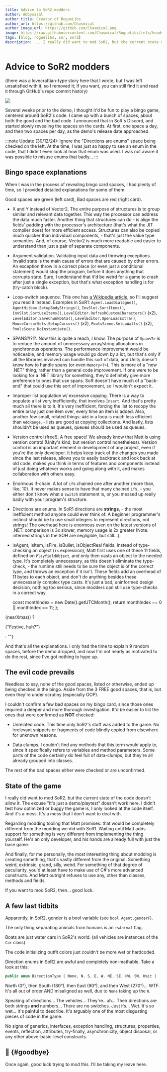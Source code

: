 ```yaml
---
title: Advice to SoR2 modders
author: Abbysssal
author_title: Creator of RogueLibs
author_url: https://github.com/Chasmical
author_image_url: https://github.com/Chasmical.png
image: https://raw.githubusercontent.com/Chasmical/RogueLibs/refs/heads/main/website/blog/2024-10-15/my-bingo-card.png
tags: [blog, roguelibs, sor, sor2]
description: ... I really did want to mod SoR2, but the current state of the code doesn't allow it. The excuse "It's just a demo/playtest" doesn't work here. I didn't test how optimized or buggy the game is, I only looked at the code itself. And it's a mess. It's a mess that I don't want to deal with. If you want to mod SoR2, then... good luck.
---
```


# Advice to SoR2 modders

<p><span style={{ fontSize: "0.9em", color: "var(--ifm-color-emphasis-500)" }}>(there was a lovecraftian-type story here that I wrote, but I was left unsatisfied with it, so I removed it; if&nbsp;you want, you can still find it and read it through GitHub's repo commit history)</span></p>

![](./my-bingo-card.png)

Several weeks prior to the demo, I thought it'd be fun to play a bingo game, centered around SoR2's code. I came up with a bunch of spaces, about both the good and the bad code. I announced that in SoR's Discord, and started slowly revealing the spaces on the cards. At first, one space a day, and then two spaces per day, as the demo's release date approached.

:::note
Update (30/12/24): Ignore the "Directions are enums" space being checked on the left. At the time, I was just so happy to see an enum in the code, that I didn't even look at how that enum was used. I&nbsp;was not aware it was possible to misuse enums that badly...
:::

<!-- truncate -->



## Bingo space explanations

When I was in the process of revealing bingo card spaces, I had plenty of time, so I provided detailed explanations for some of them.


Good spaces are <Good>green</Good> (left card), Bad spaces are <Bad>red</Bad> (right card).

- <Bad>X and Y instead of Vector2.</Bad> The entire purpose of structures is to group similar and relevant data together. This way the processor can address the data much faster. Another thing that structures can do - is align the fields' padding with the processor's architecture (that's what the JIT compiler does) for more efficient access. Structures can also be copied much quicker than individual components, - that's just the value type semantics. And, of course, Vector2 is much more readable and easier to understand than just a pair of separate components.

- <Good>Argument validation.</Good> Validating input data and throwing exceptions. Invalid state is the main cause of errors that are caused by other errors. An exception throw in a correct place (or even just a conditional statement) would stop the program, before it does anything that corrupts state. Sure, I understand that it'd be weird for a game to crash after just a single exception, but that's what exception handling is for (try-catch block).

- <Bad>Loop-switch sequence.</Bad> This one has [a Wikipedia article](https://en.wikipedia.org/wiki/Loop-switch_sequence), so I'll suggest you read it instead. Examples in SoR1: `Agent.LoadDialogue()`, `AgentHitbox.SetupBodyStrings()`, `InvSlot.SortItems()`, `InvSlot.SortUseItems()`, `LevelEditor.RefreshCustomCharacters()` (x2), `LevelEditor.SaveChunkData()`, `LevelEditor.OpenLoadExtra()`, `MouseCursorSets.SetupCursors()` (x2), `PoolsScene.SetupWalls()` (x2), `PoolsScene.DoInstantiate()`.

- <Good>SPANS?!?!?.</Good> Now this is quite a reach, I know. The purpose of `Span<T>` is to reduce the amount of unnecessary array/string allocations in synchronous operations. The performance improvement would be noticeable, and memory usage would go down by a lot, but that's only if all the libraries involved can handle this sort of data, and Unity doesn't know how to handle spans (or even `Memory<T>`). This is more of a "new .NET" thing, rather than a general code improvement. If one were to be looking for a .NET library for something, they'd definitely give more preference to ones that use spans. SoR doesn't have much of a "back-end" that could use this sort of improvement, so I wouldn't expect it.

- <Bad>Improper list population w/ excessive copying.</Bad> There is a way to populate a list very inefficiently, that involves `Insert`. And that's pretty much all there is to it. It's very inefficient, forcing the list to recopy the entire array just one item over, every time an item is added. Also, another few small, related things: `Add` in a loop is much less efficient than `AddRange`, - lists are good at copying collections. And lastly, lists shouldn't be used as queues, queues should be used as queues.

- <Good>Version control (free!).</Good> A free space! We already know that Matt is using version control (Unity's kind, but version control nonetheless). Version control is an important element in development of any project, even if you're the only developer. It helps keep track of the changes you made since the last release, allows you to easily backtrack and look back at old code, makes you think in terms of features and components instead of just doing whatever works and going along with it, and makes collaboration with others easy.

- <Bad>Enormous if-chain.</Bad> A lot of `if`s chained one after another (more than, like, 10). It never makes sense to have that many chained `if`s, - you either don't know what a `switch` statement is, or you messed up really badly with your program's structure.

- <Good>Directions are enums.</Good> In SoR1 directions are **strings**, - the most inefficient method anyone could ever think of. A beginner programmer's instinct should be to use small integers to represent directions, not strings! The overhead here is enormous even on the latest versions of .NET: comparison is 3x slower, memory usage is 2x greater (Note: interned strings in the SOH are negligible, but still...).

- <Bad>isAgent, isItem, isFire, isBullet, isObjectReal fields.</Bad> Instead of type-checking an object (`is` expression), Matt first uses one of these 11 fields, defined on `PlayfieldObject`, and only then casts an object to the needed type. It's completely unnecessary, as this doesn't eliminate the type-check, - the runtime still needs to be sure the object is of the correct type, and throws an exception if it isn't. These fields add an overhead of 11 bytes to each object, and don't do anything besides these unnecessarily complex type casts. It's just a bad, uninformed design decision, nothing too serious, since modders can still use type-checks in a correct way.

  const monthIndex = new Date().getUTCMonth();
  return monthIndex == 0 || monthIndex == 11;
};

{nearXmas() ? <p>{"Festive, huh?"}</p> : ""}

And that's all the explanations. I only had the time to explain 9 random spaces, before the demo dropped, and now I'm not nearly as motivated to do the rest, since I've got nothing to hype up.



## The evil code prevails

Needless to say, none of the <Good>good</Good> spaces, listed or otherwise, ended up being checked in the bingo. Aside from the 3 <Good>FREE good</Good> spaces, that is, but even they're under scrutiny (especially <Good>OOP</Good>).

I couldn't confirm a few <Bad>bad</Bad> spaces on my bingo card, since those ones required a deeper and more thorough investigation. It'd be easier to list the ones that were confirmed as **NOT** checked:

- <Bad>Unrelated code.</Bad> This time only SoR2's stuff was added to the game. No irrelevant snippets or fragments of code blindly copied from elsewhere for unknown reasons.

- <Bad>Data clumps.</Bad> I couldn't find any methods that this term would apply to, since it specifically refers to variables and method parameters. Some parts of the code certainly do feel full of data-clumps, but they're all already grouped into classes.

The rest of the <Bad>bad</Bad> spaces either were checked or are unconfirmed.



## State of the game

I really did want to mod SoR2, but the current state of the code doesn't allow it. The excuse "It's just a demo/playtest" doesn't work here. I didn't test how optimized or buggy the game is, I only looked at the code itself. And it's a mess. It's a mess that I don't want to deal with.

Regarding modding tooling that Matt promises: that would be completely different from the modding we did with SoR1. Waiting until Matt adds support for something is very different from implementing the thing yourself. He's an only developer, and his hands are already full with just the base game.

And finally, for me personally, the most interesting thing about modding is creating something, that's vastly different from the original. Something weird, extrinsic, grand, silly, weird. For something of that degree of peculiarity, you'd at least have to make use of C#'s more advanced constructs. And Matt outright refuses to use any, other than classes, methods and fields.

If you want to mod SoR2, then... good luck.



## A few last tidbits

Apparently, in SoR2, gender is a bool variable (see `bool Agent.genderF`).

The only thing separating animals from humans is an `isAnimal` flag.

Boats are just water cars in SoR2's world. (all vehicles are instances of the `Car` class)

The code initializing outfit colors just couldn't be more wet or hardcoded.

Direction enums in SoR2 are awful and completely non-mathable. Take a look at this:

```csharp
public enum DirectionType { None, N, S, E, W, NE, SE, NW, SW, Wait }
```

North (0°), then South (180°), then East (90°), and then West (270°)... WTF.  
It's all out of order AND misaligned as well, due to `None` taking up the `0`.

Speaking of directions... The vehicles... They're.. uh... Their directions are both strings **and** numbers... There are no switches. Just ifs... Wet. It's so wet... It's painful to describe. It's arguably one of the most disgusting pieces of code in the game.

No signs of generics, interfaces, exception handling, structures, properties, events, reflection, attributes, try-finally, asynchronicity, object disposal, or any other above-basic-level constructs.



## 👋 {#goodbye}

Once again, good luck trying to mod this. I'll be taking my leave here.


